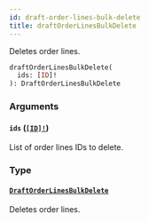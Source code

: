 ```yaml
---
id: draft-order-lines-bulk-delete
title: draftOrderLinesBulkDelete
---
```


Deletes order lines.

```graphql
draftOrderLinesBulkDelete(
  ids: [ID]!
): DraftOrderLinesBulkDelete

```

### Arguments

#### `ids` ([`[ID]!`](../../../developer/api-reference/scalars/id))

List of order lines IDs to delete.

### Type

#### [`DraftOrderLinesBulkDelete`](../../../developer/api-reference/objects/draft-order-lines-bulk-delete)

Deletes order lines.
